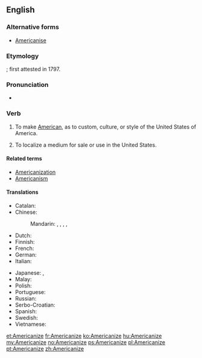 ==English==

===Alternative forms===
* [[Americanise]]

===Etymology===
{{suffix|American|ize|lang=en}}; first attested in 1797.

===Pronunciation===
* {{audio|en-us-Americanize.ogg|Audio (US)|lang=en}}

===Verb===
{{en-verb|Americaniz}}

# {{context|US|Canada|lang=en}} To make [[American]], as to custom, culture, or style of the United States of America.
# {{context|US|Canada|lang=en}} To localize a medium for sale or use in the United States.

====Related terms====
* [[Americanization]]
* [[Americanism]]

====Translations====
{{trans-top|to make American}}
* Catalan: {{t+|ca|americanitzar}}
* Chinese:
*: Mandarin: {{t|cmn|美國化|sc=Hani}}, {{t|cmn|美国化|tr=měiguóhuà|sc=Hani}}, {{t+|cmn|美化|tr=měihuà|sc=Hani}}, {{t|cmn|美語用法|sc=Hani}}, {{t|cmn|美语用法|tr=Měiyǔ yòngfǎ|sc=Hani}} {{qualifier|linguistically}}
* Dutch: {{t|nl|amerikaniseren}}
* Finnish: {{t|fi|amerikkalaistaa}}
* French: {{t+|fr|américaniser}}
* German: {{t|de|amerikanisieren}}
* Italian: {{t|it|americanizzare}}
{{trans-mid}}
* Japanese: {{t|ja|[[アメリカ]][[風]]に[[する]]|tr=Amerika-fū ni suru|sc=Jpan}}, {{t|ja|アメリカナイズ|tr=amerikanaizu suru|alt=アメリカナイズする|sc=Jpan}}
* Malay: {{t|ms|amerikakan}}
* Polish: {{t|pl|amerykanizować}}
* Portuguese: {{t+|pt|americanizar}}
* Russian: {{t+|ru|американизи́ровать|impf|pf|sc=Cyrl}}
* Serbo-Croatian: {{t+|sh|amerikanizirati}}
* Spanish: {{t+|es|americanizar}}
* Swedish: {{t|sv|amerikanisera}}
* Vietnamese: {{t|vi|Mỹ hóa}}
{{trans-bottom}}

[[et:Americanize]]
[[fr:Americanize]]
[[ko:Americanize]]
[[hu:Americanize]]
[[my:Americanize]]
[[no:Americanize]]
[[ps:Americanize]]
[[pl:Americanize]]
[[pt:Americanize]]
[[zh:Americanize]]